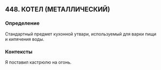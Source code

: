 ## 448. КОТЕЛ (МЕТАЛЛИЧЕСКИЙ)
### Определение
Стандартный предмет кухонной утвари, используемый для варки пищи и кипячения воды.

### Контексты
Я поставил кастрюлю на огонь.

